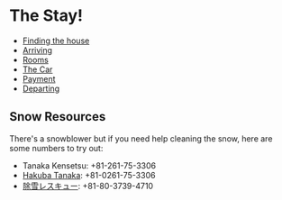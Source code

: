 # The Stay!

- [Finding the house](/guide/the-stay/finding-the-house)
- [Arriving](/guide/the-stay/arriving)
- [Rooms](/guide/the-stay/rooms)
- [The Car](/guide/the-stay/the-car)
- [Payment](/guide/the-stay/payment)
- [Departing](/guide/the-stay/departing)

## Snow Resources

There's a snowblower but if you need help cleaning the snow, here are some
numbers to try out:
* Tanaka Kensetsu: +81-261-75-3306
* [Hakuba Tanaka](https://hakubatanaka.co.jp/): +81-0261-75-3306 
* [除雪レスキュー](https://nagano-josetu.com/): +81-80-3739-4710
